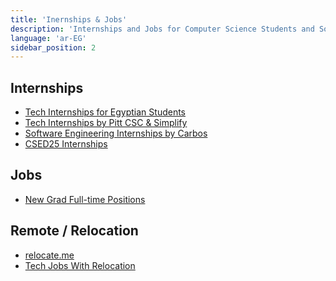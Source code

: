 ```yaml
---
title: 'Inernships & Jobs'
description: 'Internships and Jobs for Computer Science Students and Software Engineers'
language: 'ar-EG'
sidebar_position: 2
---
```


## Internships

-   [Tech Internships for Egyptian Students](https://github.com/ACM-Alexandria-SC/Internships)
-   [Tech Internships by Pitt CSC & Simplify](https://github.com/SimplifyJobs/Summer2024-Internships)
-   [Software Engineering Internships by Carbos](https://github.com/AlanChen4/Summer-2024-SWE-Internships)
-   [CSED25 Internships](https://github.com/MostafaGalal1/CSED25_Internships)

## Jobs

-   [New Grad Full-time Positions](https://github.com/ReaVNaiL/New-Grad-2024)

## Remote / Relocation

-   [relocate.me](https://relocate.me/relocation-tips/choose-country)
-   [Tech Jobs With Relocation](https://github.com/AndrewStetsenko/tech-jobs-with-relocation)
